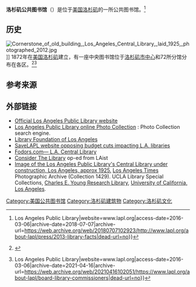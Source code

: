 {{Infobox library
| library_name       = 洛杉矶公共图书馆<br>Los Angeles Public Library
| library_logo       = 
| image              = los-angeles-central-library.jpg
| caption            = 洛杉矶公共图书馆南门
| country            = {{USA}}
| type               = 公共图书馆
| established        = 1872
| location           = {{USA}}[[加利福尼亚州|加利福尼亚州]][[洛杉矶|洛杉矶]]
| coordinates        = 
| num_branches       = 72
| collection_size    = 6,393,429
| annual_circulation = 18 million
| pop_served         = {{plainlist|4,030,904 (city)
18,783,638 (metro)}}
| members            = 
| budget             = {{US$|134,630,543}}
| director           = {{nowrap|John F. Szabo (2012年秋)}}
| num_employees      = 944
| website            = [http://www.lapl.org/ www.lapl.org]
| references         = <ref>{{cite journal | author=Martin Gomez | title=City Librarian's Report to Friends Groups | format=.PPS | publisher=Los Angeles Public Library | url=http://www.lapl.org/about/LAPL_Status_Report_Friends.pps | date=February 2010 | accessdate=2010-03-26 | url-status=dead | archive-url=https://web.archive.org/web/20100620165718/http://www.lapl.org/about/LAPL_Status_Report_Friends.pps | archive-date=2010-06-20 | df=mdy-all }}</ref><ref>{{cite web | title=Los Angeles Library Foundation - Annual Report 2008-2009 | url=http://www.lfla.org/annual-report/index.php | publisher=Library Foundation of Los Angeles | year=2009 | accessdate=2010-03-26 | url-status=dead | archive-url=https://web.archive.org/web/20101125125141/http://lfla.org/annual-report/index.php | archive-date=2010-11-25 }}</ref>
}}
'''洛杉矶公共图书馆'''（{{lang-en|Los Angeles Public Library}}）是位于[[美国|美国]][[洛杉矶|洛杉矶]]的一所公共图书馆。<ref>{{Cite web|url=http://www.lapl.org/about-lapl/press/2013-library-facts|title=Los Angeles Public Library Facts 2013 (for fiscal year 2012-13) {{!}} Los Angeles Public Library|website=www.lapl.org|access-date=2016-03-06|archive-date=2018-07-07|archive-url=https://web.archive.org/web/20180707102923/http://www.lapl.org/about-lapl/press/2013-library-facts|dead-url=no}}</ref>

==历史==
[[File:Cornerstone_of_old_building,_Los_Angeles_Central_Library,_laid_1925,_photographed_2012.jpg|thumb]]]]
1872年在[[美国|美国]][[洛杉矶|洛杉矶]]建立，有一座中央图书馆位于[[洛杉矶市中心|洛杉矶市中心]]和72所分馆分布在各区。<ref>{{Cite web|url=http://www.lapl.org/sites/default/files/media/pdf/about/LAPL_Strategic_Plan_2015-2020.pdf|title=LAPL Strategic Plan 2015-2020|last=Szabo|first=John|date=2015|access-date=2016-03-06|archive-date=2020-07-25|archive-url=https://web.archive.org/web/20200725083106/https://www.lapl.org/sites/default/files/media/pdf/about/LAPL_Strategic_Plan_2015-2020.pdf|dead-url=no}}</ref><ref>{{Cite web|url=http://www.lapl.org/about-lapl/board-library-commissioners|title=Board of Library Commissioners {{!}} Los Angeles Public Library|website=www.lapl.org|access-date=2016-03-06|archive-date=2021-04-16|archive-url=https://web.archive.org/web/20210416102051/https://www.lapl.org/about-lapl/board-library-commissioners|dead-url=no}}</ref>

==参考来源==
{{Reflist}}

==外部链接==
{{Commons category}}
*[http://www.lapl.org/ Official Los Angeles Public Library website] {{Wayback|url=http://www.lapl.org/ |date=20110603235339 }}
*[http://www.lapl.org/catalog/photo_collection_overview.html Los Angeles Public Library online Photo Collection] {{Wayback|url=http://www.lapl.org/catalog/photo_collection_overview.html |date=20121105015724 }}: Photo Collection search engine.
*[http://www.lfla.org/ Library Foundation of Los Angeles] {{Wayback|url=http://www.lfla.org/ |date=20110602035350 }}
*[http://www.savelapl.org/ SaveLAPL website opposing budget cuts impacting L.A. libraries] {{Wayback|url=http://www.savelapl.org/ |date=20210301190234 }}
*[http://www.fodors.com/miniguides/mgresults.cfm?destination=los_angeles@92&cur_section=sig&property_id=21248 Fodors.com— L.A. Central Library] {{Wayback|url=http://www.fodors.com/miniguides/mgresults.cfm?destination=los_angeles@92&cur_section=sig&property_id=21248 |date=20070311084222 }}
*[https://web.archive.org/web/20130823184559/http://laist.com/2011/02/07/library_lovers_month_consider_the_l.php Consider The Library] op-ed from LAist
*[http://digital2.library.ucla.edu/viewItem.do?ark=21198/zz002cw648 Image of the Los Angeles Public Library's Central Library under construction, Los Angeles, approx 1925.] {{Wayback|url=http://digital2.library.ucla.edu/viewItem.do?ark=21198%2Fzz002cw648 |date=20200630091439 }} [[Los_Angeles_Times|Los Angeles Times]] Photographic Archive (Collection 1429). UCLA Library Special Collections, [[Charles_E._Young_Research_Library|Charles E. Young Research Library]], [[University_of_California,_Los_Angeles|University of California, Los Angeles]].

{{Authority control}}
[[Category:美国公共图书馆|Category:美国公共图书馆]]
[[Category:洛杉矶建筑物|Category:洛杉矶建筑物]]
[[Category:洛杉矶文化|Category:洛杉矶文化]]